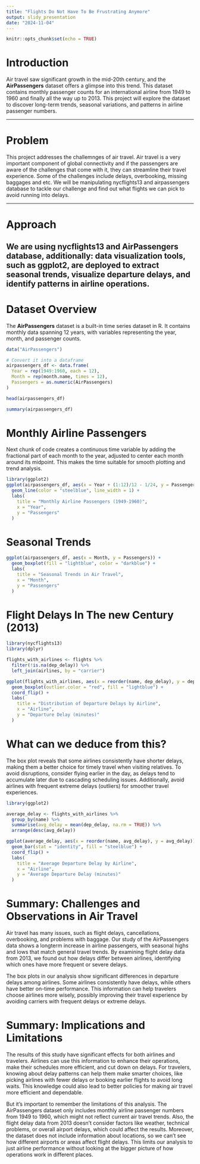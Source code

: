 ---
title: "Flights Do Not Have To Be Frustrating Anymore"
output: slidy_presentation
date: "2024-11-04"
---

```{r setup, include=FALSE}
knitr::opts_chunk$set(echo = TRUE)
```

# Introduction

Air travel saw significant growth in the mid-20th century, and the **AirPassengers** dataset offers a glimpse into this trend. This dataset contains monthly passenger counts for an international airline from 1949 to 1960 and finally all the way up to 2013. This project will explore the dataset to discover long-term trends, seasonal variations, and patterns in airline passenger numbers.

---

# Problem
This project addresses the challemnges of air travel. Air travel is a very important component of global connectivity and if the passengers are aware of the challenges that come with it, they can streamline their travel experience. Some of the challenges include delays, overbooking, missing baggages and etc.
We will be manipulating nycflights13 and airpassengers database to tackle our challenge and find out what flights we can pick to avoid running into delays.

---

# Approach
We are using **nycflights13** and **AirPassengers** database, additionally: data visualization tools, such as ggplot2, are deployed to extract seasonal trends, visualize departure delays, and identify patterns in airline operations.
---


# Dataset Overview

The **AirPassengers** dataset is a built-in time series dataset in R. It contains monthly data spanning 12 years, with variables representing the year, month, and passenger counts.

```{r}
data("AirPassengers")

# Convert it into a dataframe
airpassengers_df <- data.frame(
  Year = rep(1949:1960, each = 12),
  Month = rep(month.name, times = 12),
  Passengers = as.numeric(AirPassengers)
)

head(airpassengers_df)


```


```{r}
summary(airpassengers_df)

```

# Monthly Airline Passengers

Next chunk of code creates a continuous time variable by adding the fractional part of each month to the year, adjusted to center each month around its midpoint. This makes the time suitable for smooth plotting and trend analysis.

```{r}
library(ggplot2)
ggplot(airpassengers_df, aes(x = Year + (1:12)/12 - 1/24, y = Passengers)) +
  geom_line(color = "steelblue", line_width = 1) +
  labs(
    title = "Monthly Airline Passengers (1949-1960)",
    x = "Year",
    y = "Passengers"
  )

```


# Seasonal Trends

```{r}
ggplot(airpassengers_df, aes(x = Month, y = Passengers)) +
  geom_boxplot(fill = "lightblue", color = "darkblue") +
  labs(
    title = "Seasonal Trends in Air Travel",
    x = "Month",
    y = "Passengers"
  )

```

# Flight Delays In The new Century (2013)



```{r}
library(nycflights13)
library(dplyr)

flights_with_airlines <- flights %>%
  filter(!is.na(dep_delay)) %>%  
  left_join(airlines, by = "carrier")

ggplot(flights_with_airlines, aes(x = reorder(name, dep_delay), y = dep_delay)) +
  geom_boxplot(outlier.color = "red", fill = "lightblue") +
  coord_flip() +
  labs(
    title = "Distribution of Departure Delays by Airline",
    x = "Airline",
    y = "Departure Delay (minutes)"
  )

```

# What can we deduce from this?

The box plot reveals that some airlines consistently have shorter delays, making them a better choice for timely travel when visiting relatives. To avoid disruptions, consider flying earlier in the day, as delays tend to accumulate later due to cascading scheduling issues. Additionally, avoid airlines with frequent extreme delays (outliers) for smoother travel experiences.


```{r}
library(ggplot2)

average_delay <- flights_with_airlines %>%
  group_by(name) %>%
  summarise(avg_delay = mean(dep_delay, na.rm = TRUE)) %>%
  arrange(desc(avg_delay))

ggplot(average_delay, aes(x = reorder(name, avg_delay), y = avg_delay)) +
  geom_bar(stat = "identity", fill = "steelblue") +
  coord_flip() +
  labs(
    title = "Average Departure Delay by Airline",
    x = "Airline",
    y = "Average Departure Delay (minutes)"
  ) 
```

# Summary: Challenges and Observations in Air Travel
Air travel has many issues, such as flight delays, cancellations, overbooking, and problems with baggage. Our study of the AirPassengers data shows a longterm increase in airline passengers, with seasonal highs and lows that match general travel trends. By examining flight delay data from 2013, we found out how delays differ between airlines, identifying which ones have more frequent or severe delays.

The box plots in our analysis show significant differences in departure delays among airlines. Some airlines consistently have delays, while others have better on-time performance. This information can help travelers choose airlines more wisely, possibly improving their travel experience by avoiding carriers with frequent delays or extreme delays.

# Summary: Implications and Limitations
The results of this study have significant effects for both airlines and travelers. Airlines can use this information to enhance their operations, make their schedules more efficient, and cut down on delays. For travelers, knowing about delay patterns can help them make smarter choices, like picking airlines with fewer delays or booking earlier flights to avoid long waits. This knowledge could also lead to better policies for making air travel more efficient and dependable.

But it's important to remember the limitations of this analysis. The AirPassengers dataset only includes monthly airline passenger numbers from 1949 to 1960, which might not reflect current air travel trends. Also, the flight delay data from 2013 doesn't consider factors like weather, technical problems, or overall airport delays, which could affect the results. Moreover, the dataset does not include information about locations, so we can't see how different airports or areas affect flight delays. This limits our analysis to just airline performance without looking at the bigger picture of how operations work in different places.

